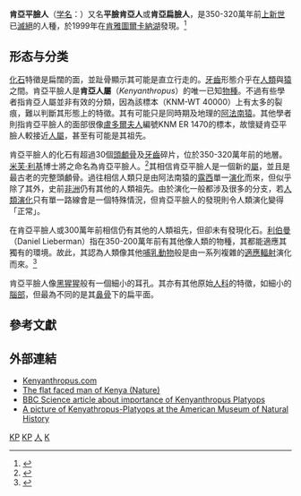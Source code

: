 {{noteTA
|G1=地名
|T = zh-cn:肯尼亚平脸人; zh-hk:肯雅平臉人; zh-tw:肯亞平臉人;
}}
{{Automatic taxobox
| fossil_range = [[上新世|上新世]], {{Fossil range|3.3|3.2}}
| image = Kenyanthropus platyops, skull (model).JPG
| image_alt = 
| image_caption = 顱骨模型
| classification_status = 
| taxon = Kenyanthropus
| authority = Leakey ''et al.'', [[2001_in_paleontology|2001]]
| type_species = '''平臉肯亞人<br>''Kenyanthropus platyops'''''
| type_species_authority = Leakey ''et al.'', 2001
| subdivision_ranks = 物種
| subdivision = 
*{{extinct}}'''平臉肯亞人''' ''Kenyanthropus platyops'' <small>(Leakey ''et al.'', 2001)</small>
*{{extinct}}[[盧多爾夫人|盧多爾夫人]] ''Kenyanthropus rudolfensis''? <small>(Alexeev, 1986)</small>
}}


'''肯亞平臉人'''（[[学名|学名]]：{{lang|la|''Kenyanthropus platyops''}}）又名'''平臉肯亞人'''或'''肯亞扁臉人'''，是350-320萬年前[[上新世|上新世]]已[[滅絕|滅絕]]的人種，於1999年在[[肯雅|肯雅]][[圖爾卡納湖|圖爾卡納湖]]發現。<ref>{{Cite web|title=Kenyanthropus platyops|url=http://www.talkorigins.org/faqs/homs/wt40000.html|accessdate=2020-03-31|work=www.talkorigins.org|archive-date=2015-06-13|archive-url=https://web.archive.org/web/20150613235238/http://www.talkorigins.org/faqs/homs/wt40000.html|dead-url=no}}</ref>

==形态与分类==
[[化石|化石]]特徵是扁闊的面，並趾骨顯示其可能是直立行走的。[[牙齒|牙齒]]形態介乎在[[人類|人類]]與[[猿|猿]]之間。肯亞平臉人是'''肯亞人屬'''（''Kenyanthropus''）的唯一已知[[物種|物種]]。不過有些學者指肯亞人屬並非有效的分類，因為該標本（KNM-WT 40000）上有太多的裂痕，難以判斷其形態上的特徵。其有可能只是同時期及地理的[[阿法南猿|阿法南猿]]。其他學者則指肯亞平臉人的面部很像[[盧多爾夫人|盧多爾夫人]]編號KNM ER 1470的標本，故懷疑肯亞平臉人較接近[[人屬|人屬]]，甚至有可能是其祖先。

肯亞平臉人的化石有超過30個[[頭顱骨|頭顱骨]]及[[牙齒|牙齒]]碎片，位於350-320萬年前的地層。[[米芙·利基|米芙·利基]]博士將之命名為肯亞平臉人。<ref>{{Cite journal|title=New hominin genus from eastern Africa shows diverse middle Pliocene lineages|url=https://www.nature.com/articles/35068500|last=Leakey|first=Meave G.|last2=Spoor|first2=Fred|date=2001-03|journal=Nature|issue=6827|doi=10.1038/35068500|volume=410|pages=433–440|language=en|issn=1476-4687|last3=Brown|first3=Frank H.|last4=Gathogo|first4=Patrick N.|last5=Kiarie|first5=Christopher|last6=Leakey|first6=Louise N.|last7=McDougall|first7=Ian|access-date=2020-03-31|archive-date=2021-03-09|archive-url=https://web.archive.org/web/20210309103158/https://www.nature.com/articles/35068500|dead-url=no}}</ref>其相信肯亞平臉人是一個新的[[屬|屬]]，並且是最古老的完整頭顱骨。過往相信人類只是由阿法南猿的[[露西_(南方古猿)|露西]]單一[[演化|演化]]而來，但似乎除了其外，史前[[非洲|非洲]]仍有其他的人類祖先。由於演化一般都涉及很多的分支，若[[人類演化|人類演化]]只有單一路線會是一個特殊情況，但肯亞平臉人的發現則令人類演化變得「正常」。

在肯亞平臉人或300萬年前相信仍有其他的人類祖先，但卻未有發現化石。[[利伯曼|利伯曼]]（Daniel Lieberman）指在350-200萬年前有其他像人類的物種，其都能適應其獨有的環境。故此，其認為人類像其他[[哺乳動物|哺乳動物]]般是由一系列複雜的[[適應輻射|適應輻射]]演化而來。<ref>{{Cite news|title=Flat-faced man is puzzle|url=http://news.bbc.co.uk/2/hi/science/nature/1234006.stm|date=2001-03-21|accessdate=2020-03-31|language=en-GB|archive-date=2021-02-12|archive-url=https://web.archive.org/web/20210212003543/http://news.bbc.co.uk/2/hi/science/nature/1234006.stm|dead-url=no}}</ref>

肯亞平臉人像[[黑猩猩|黑猩猩]]般有一個細小的耳孔。其亦有其他原始[[人科|人科]]的特徵，如細小的[[脑|腦部]]，但最為不同的是其[[鼻骨|鼻骨]]下的扁平面。

== 參考文獻 ==
{{reflist}}

== 外部連結 ==
* [https://web.archive.org/web/20180805130236/http://kenyanthropus.com/ Kenyanthropus.com]
* [http://www.nature.com/nature/fow/010322.html The flat faced man of Kenya (Nature)] {{Wayback|url=http://www.nature.com/nature/fow/010322.html |date=20120222183122 }}
* [http://www.bbc.co.uk/science/horizon/2001/apetookover.shtml BBC Science article about importance of Kenyanthropus Platyops] {{Wayback|url=http://www.bbc.co.uk/science/horizon/2001/apetookover.shtml |date=20190820134237 }}
* [https://web.archive.org/web/20081216225447/http://www.amnh.org/exhibitions/permanent/humanorigins/history/images/md/kenyathropus-platyops.jpg A picture of Kenyathropus-Platyops at the American Museum of Natural History ]
{{簡鼻亞目|Ho.}}
{{Human Evolution}}
{{Taxonbar|from=Q311123}}

[[Category:早期人類|KP]]
[[Category:人亞族|KP]]
[[Category:上新世哺乳類|人]]
[[Category:非洲史前哺乳動物|K]]